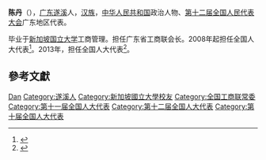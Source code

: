 {{Otheruses|陈丹}}

'''陈丹'''（{{bd|1966年||}}），[[广东|广东]][[遂溪|遂溪]]人，[[汉族|汉族]]，[[中华人民共和国|中华人民共和国]]政治人物、[[第十二届全国人民代表大会|第十二届全国人民代表大会]]广东地区代表。

毕业于[[新加坡国立大学|新加坡国立大学]]工商管理。担任广东省工商联会长。2008年起担任全国人大代表<ref>{{cite news|title=全国人大代表信息-陈丹|url= http://210.82.31.1:8084/delegate/viewDelegate.action?dbid=111871|accessdate=2013-04-05|newspaper=全国人大网|archive-url=https://web.archive.org/web/20140522075656/http://www.npc.gov.cn/delegate/viewDelegate.action?dbid=111871|archive-date=2014-05-22|dead-url=yes}}</ref>。2013年，担任全国人大代表<ref>{{cite news|title=全国人大代表信息-陈丹|url= http://210.82.31.1:8084/delegate/viewDelegate.action?dbid=121844|accessdate=2013-04-05|newspaper=全国人大网|archive-url=https://web.archive.org/web/20140522075701/http://www.npc.gov.cn/delegate/viewDelegate.action?dbid=121844|archive-date=2014-05-22|dead-url=yes}}</ref>。

== 參考文獻 ==
{{reflist}}

{{中国政治人物小作品}}
{{中华全国工商业联合会第九届执行委员会}}
{{中华全国工商业联合会第十届执行委员会}}
{{中华全国工商业联合会第十一届执行委员会}}

{{Authority control}}
{{DEFAULTSORT:Chen陈}}
[[Category:陈姓|Dan]]
[[Category:遂溪人|Category:遂溪人]]
[[Category:新加坡國立大學校友|Category:新加坡國立大學校友]]
[[Category:全国工商联常委|Category:全国工商联常委]]
[[Category:第十一届全国人大代表|Category:第十一届全国人大代表]]
[[Category:第十二届全国人大代表|Category:第十二届全国人大代表]]
[[Category:第十届全国人大代表|Category:第十届全国人大代表]]
